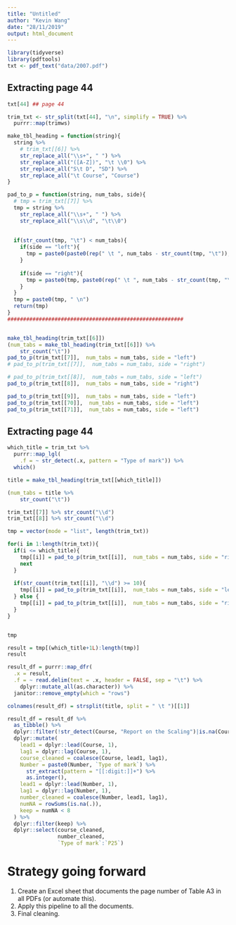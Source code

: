 ```yaml
---
title: "Untitled"
author: "Kevin Wang"
date: "28/11/2019"
output: html_document
---
```


```r
library(tidyverse)
library(pdftools)
txt <- pdf_text("data/2007.pdf")
```

## Extracting page 44
```r
txt[44] ## page 44

trim_txt <- str_split(txt[44], "\n", simplify = TRUE) %>% 
  purrr::map(trimws)

make_tbl_heading = function(string){
  string %>%
    # trim_txt[[6]] %>% 
    str_replace_all("\\s+", " ") %>% 
    str_replace_all("([A-Z])", "\t \\0") %>% 
    str_replace_all("S\t D", "SD") %>% 
    str_replace_all("\t Course", "Course")
}

pad_to_p = function(string, num_tabs, side){
  # tmp = trim_txt[[7]] %>%
  tmp = string %>%
    str_replace_all("\\s+", " ") %>% 
    str_replace_all("\\s\\d", "\t\\0")
  
  
  if(str_count(tmp, "\t") < num_tabs){
    if(side == "left"){
      tmp = paste0(paste0(rep(" \t ", num_tabs - str_count(tmp, "\t")),collapse = ""), tmp)
    }
    
    if(side == "right"){
      tmp = paste0(tmp, paste0(rep(" \t ", num_tabs - str_count(tmp, "\t")),collapse = ""))
    }
  }
  tmp = paste0(tmp, " \n")
  return(tmp)
}
########################################################


make_tbl_heading(trim_txt[[6]])
(num_tabs = make_tbl_heading(trim_txt[[6]]) %>% 
    str_count("\t"))
pad_to_p(trim_txt[[7]],  num_tabs = num_tabs, side = "left")
# pad_to_p(trim_txt[[7]],  num_tabs = num_tabs, side = "right")

# pad_to_p(trim_txt[[8]],  num_tabs = num_tabs, side = "left")
pad_to_p(trim_txt[[8]],  num_tabs = num_tabs, side = "right")

pad_to_p(trim_txt[[9]],  num_tabs = num_tabs, side = "left")
pad_to_p(trim_txt[[70]],  num_tabs = num_tabs, side = "left")
pad_to_p(trim_txt[[71]],  num_tabs = num_tabs, side = "left")
```



## Extracting page 44
```r
which_title = trim_txt %>% 
  purrr::map_lgl(
    .f = ~ str_detect(.x, pattern = "Type of mark")) %>% 
  which()

title = make_tbl_heading(trim_txt[[which_title]])

(num_tabs = title %>%
    str_count("\t"))

trim_txt[[7]] %>% str_count("\\d")
trim_txt[[8]] %>% str_count("\\d")

tmp = vector(mode = "list", length(trim_txt))

for(i in 1:length(trim_txt)){
  if(i <= which_title){
    tmp[[i]] = pad_to_p(trim_txt[[i]],  num_tabs = num_tabs, side = "right")
    next
  }
  
  if(str_count(trim_txt[[i]], "\\d") >= 10){
    tmp[[i]] = pad_to_p(trim_txt[[i]],  num_tabs = num_tabs, side = "left")
  } else {
    tmp[[i]] = pad_to_p(trim_txt[[i]],  num_tabs = num_tabs, side = "right")
  }
}


tmp

result = tmp[(which_title+1L):length(tmp)]
result

result_df = purrr::map_dfr(
  .x = result, 
  .f = ~ read.delim(text = .x, header = FALSE, sep = "\t") %>% 
    dplyr::mutate_all(as.character)) %>% 
  janitor::remove_empty(which = "rows")

colnames(result_df) = strsplit(title, split = " \t ")[[1]]

result_df = result_df %>% 
  as_tibble() %>% 
  dplyr::filter(!str_detect(Course, "Report on the Scaling")|is.na(Course)) %>% 
  dplyr::mutate(
    lead1 = dplyr::lead(Course, 1),
    lag1 = dplyr::lag(Course, 1),
    course_cleaned = coalesce(Course, lead1, lag1),
    Number = paste0(Number, `Type of mark`) %>% 
      str_extract(pattern = "[[:digit:]]+") %>% 
      as.integer(),
    lead1 = dplyr::lead(Number, 1),
    lag1 = dplyr::lag(Number, 1),
    number_cleaned = coalesce(Number, lead1, lag1),
    numNA = rowSums(is.na(.)),
    keep = numNA < 8
  ) %>% 
  dplyr::filter(keep) %>% 
  dplyr::select(course_cleaned,
                number_cleaned,
                `Type of mark`:`P25`)

```




# Strategy going forward
1. Create an Excel sheet that documents the page number of Table A3 in all PDFs (or automate this). 
2. Apply this pipeline to all the documents. 
3. Final cleaning. 

